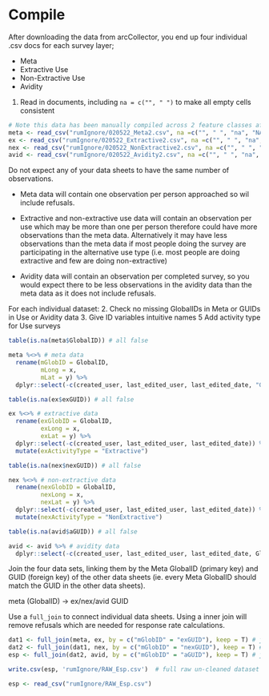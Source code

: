 # Compile
After downloading the data from arcCollector, you end up four individual .csv docs for each survey layer; 

  - Meta
  - Extractive Use 
  - Non-Extractive Use
  - Avidity

1. Read in documents, including `na = c("", " ")` to make all empty cells consistent

```r
# Note this data has been manually compiled across 2 feature classes after updating the data
meta <- read_csv("rumIgnore/020522_Meta2.csv", na =c("", " ", "na", "NA", "-"))
ex <- read_csv("rumIgnore/020522_Extractive2.csv", na =c("", " ", "na", "NA", "-"))
nex <- read_csv("rumIgnore/020522_NonExtractive2.csv", na =c("", " ", "na", "NA", "-"))
avid <- read_csv("rumIgnore/020522_Avidity2.csv", na =c("", " ", "na", "NA", "-"))
```

Do not expect any of your data sheets to have the same number of observations.

  - Meta data will contain one observation per person approached so wil include refusals.
  
  - Extractive and non-extractive use data will contain an observation per use which may
  be more than one per person therefore could have more observations than the meta data.
  Alternatively it may have less observations than the meta data if most people doing the survey are
  participating in the alternative use type (i.e. most people are doing extractive and few are doing
  non-extractive)
  
  - Avidity data will contain an observation per completed survey, so you would expect there to be
  less observations in the avidity data than the meta data as it does not include refusals. 

For each individual dataset: 
  2. Check no missing GlobalIDs in Meta or GUIDs in Use or Avidity data
  3. Give ID variables intuitive names
  5 Add activity type for Use surveys

```r
table(is.na(meta$GlobalID)) # all false

meta %<>% # meta data
  rename(mGlobID = GlobalID,
         mLong = x,
         mLat = y) %>%
  dplyr::select(-c(created_user, last_edited_user, last_edited_date, "GUID for meta"))

table(is.na(ex$exGUID)) # all false

ex %<>% # extractive data
  rename(exGlobID = GlobalID,
         exLong = x,
         exLat = y) %>%
  dplyr::select(-c(created_user, last_edited_user, last_edited_date)) %>%
  mutate(exActivityType = "Extractive")

table(is.na(nex$nexGUID)) # all false

nex %<>% # non-extractive data
  rename(nexGlobID = GlobalID,
         nexLong = x,
         nexLat = y) %>%
  dplyr::select(-c(created_user, last_edited_user, last_edited_date)) %>%
  mutate(nexActivityType = "NonExtractive")

table(is.na(avid$aGUID)) # all false

avid <- avid %>% # avidity data
  dplyr::select(-c(created_user, last_edited_user, last_edited_date, GlobalID))
```

Join the four data sets, linking them by the Meta GlobalID (primary key) and GUID (foreign key) of the other data sheets (ie. every Meta GlobalID should match the GUID in the other data sheets). 

meta (GlobalID) -> ex/nex/avid GUID

Use a `full_join` to connect individual data sheets. Using a inner join will remove refusals which are needed for response rate calculations. 

```r
dat1 <- full_join(meta, ex, by = c("mGlobID" = "exGUID"), keep = T) # joining meta to extractive
dat2 <- full_join(dat1, nex, by = c("mGlobID" = "nexGUID"), keep = T) # joining non-extractive
esp <- full_join(dat2, avid, by = c("mGlobID" = "aGUID"), keep = T) # joining avidity

write.csv(esp, 'rumIgnore/RAW_Esp.csv')  # full raw un-cleaned dataset

esp <- read_csv("rumIgnore/RAW_Esp.csv")
```